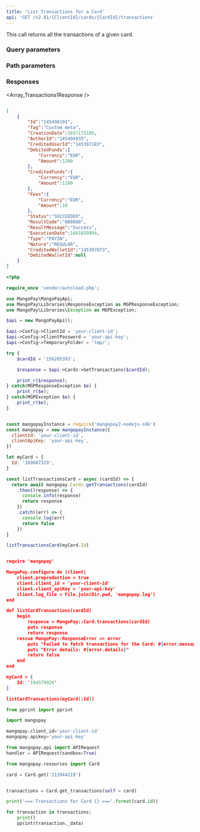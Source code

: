 ```yaml
---
title: 'List Transactions for a Card'  
api: 'GET /v2.01/{ClientId}/cards/{CardId}/transactions'  
---
```


  

This call returns all the transactions of a given card.  

### Query parameters  

<Status />  

<ResultCode />  

<BeforeDate1 />  

<AfterDate1 />  

<Type />  

<Nature />  

### Path parameters  

<CardId />  

### Responses  

<AccordionGroup><Accordion title="200">  

<Array_Transactions1Response /></Accordion></AccordionGroup>  

<ResponseExample>  

```json 200  

[
    {
        "Id":"145498191",
        "Tag":"Custom meta",
        "CreationDate":1657175185,
        "AuthorId":"145494935",
        "CreditedUserId":"145397183",
        "DebitedFunds":{
            "Currency":"EUR",
            "Amount":1200
        },
        "CreditedFunds":{
            "Currency":"EUR",
            "Amount":1100
        },
        "Fees":{
            "Currency":"EUR",
            "Amount":10
        },
        "Status":"SUCCEEDED",
        "ResultCode":"000000",
        "ResultMessage":"Success",
        "ExecutionDate":1661859994,
        "Type":"PAYIN",
        "Nature":"REGULAR",
        "CreditedWalletId":"145397873",
        "DebitedWalletId":null
    }
]  

 ```  

</ResponseExample>  

<RequestExample>  
  
```php PHP  
<?php 

require_once 'vendor/autoload.php';

use MangoPay\MangoPayApi;
use MangoPay\Libraries\ResponseException as MGPResponseException;
use MangoPay\Libraries\Exception as MGPException;

$api = new MangoPayApi();

$api->Config->ClientId = 'your-client-id';
$api->Config->ClientPassword = 'your-api-key';
$api->Config->TemporaryFolder = 'tmp/';

try {
    $cardId = '156285393';

    $response = $api->Cards->GetTransactions($cardId);

    print_r($response);
} catch(MGPResponseException $e) {
    print_r($e);
} catch(MGPException $e) {
    print_r($e);
}  
```  

  
```javascript NodeJS  

const mangopayInstance = require('mangopay2-nodejs-sdk')
const mangopay = new mangopayInstance({
  clientId: 'your-client-id',
  clientApiKey: 'your-api-key',
})

let myCard = {
  Id: '169687329',
}

const listTransactionsCard = async (cardId) => {
  return await mangopay.Cards.getTransactions(cardId)
    .then((response) => {
      console.info(response)
      return response
    })
    .catch((err) => {
      console.log(err)
      return false
    })
}

listTransactionsCard(myCard.Id)  
```  

  
```json REST  

require 'mangopay'

MangoPay.configure do |client|
    client.preproduction = true
    client.client_id = 'your-client-id'
    client.client_apiKey = 'your-api-key'
    client.log_file = File.join(Dir.pwd, 'mangopay.log')
end

def listCardTransactions(cardId)
    begin
        response = MangoPay::Card.transactions(cardId)
        puts response
        return response
    rescue MangoPay::ResponseError => error
        puts "Failed to fetch transactions for the Card: #{error.message}"
        puts "Error details: #{error.details}"
        return false
    end
end

myCard = {
    Id: '194579926'
}

listCardTransactions(myCard[:Id])  
```  

  
```python Python  
from pprint import pprint

import mangopay

mangopay.client_id='your-client-id'
mangopay.apikey='your-api-key'

from mangopay.api import APIRequest
handler = APIRequest(sandbox=True)

from mangopay.resources import Card

card = Card.get('213944219')


transactions = Card.get_transactions(self = card)

print('=== Transactions for Card {} ==='.format(card.id))

for transaction in transactions:
    print()
    pprint(transaction._data)  
```  

  
</RequestExample>